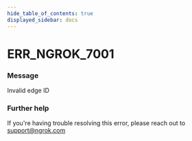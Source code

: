 ```yaml
---
hide_table_of_contents: true
displayed_sidebar: docs
---
```



# ERR_NGROK_7001

### Message

Invalid edge ID

### Further help

If you're having trouble resolving this error, please reach out to [support@ngrok.com](mailto:support@ngrok.com?subject=Help%20with%20ERR_NGROK_7001)

<ErrorDetails error="err_ngrok_7001" />
